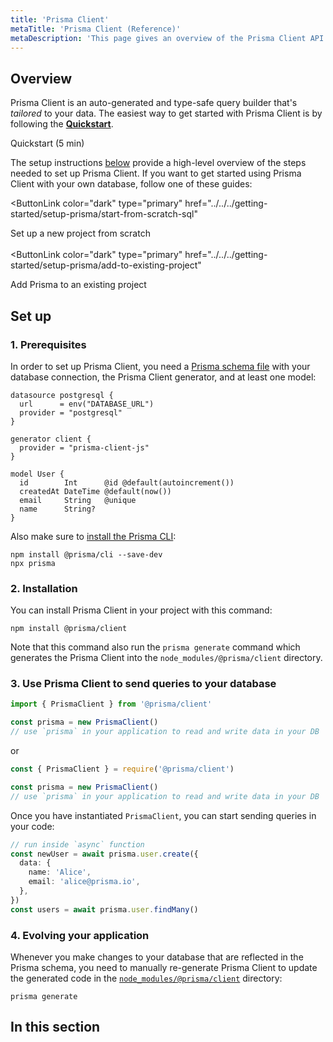 ```yaml
---
title: 'Prisma Client'
metaTitle: 'Prisma Client (Reference)'
metaDescription: 'This page gives an overview of the Prisma Client API and links to more detailed explanations. It is a great starting point for exploring Prisma Client.'
---
```


## Overview

Prisma Client is an auto-generated and type-safe query builder that's _tailored_ to your data. The easiest way to get started with Prisma Client is by following the **[Quickstart](../../../getting-started/quickstart)**.

<ButtonLink color="dark" type="primary" href="../../../getting-started/quickstart">
  Quickstart (5 min)
</ButtonLink>

The setup instructions [below](#set-up) provide a high-level overview of the steps needed to set up Prisma Client. If you want to get started using Prisma Client with your own database, follow one of these guides:

<ButtonLink
  color="dark"
  type="primary"
  href="../../../getting-started/setup-prisma/start-from-scratch-sql"
>
  Set up a new project from scratch
</ButtonLink>
<br />
<br />
<ButtonLink
  color="dark"
  type="primary"
  href="../../../getting-started/setup-prisma/add-to-existing-project"
>
  Add Prisma to an existing project
</ButtonLink>

## Set up

### 1. Prerequisites

In order to set up Prisma Client, you need a [Prisma schema file](../prisma-schema/prisma-schema-file) with your database connection, the Prisma Client generator, and at least one model:

```prisma
datasource postgresql {
  url      = env("DATABASE_URL")
  provider = "postgresql"
}

generator client {
  provider = "prisma-client-js"
}

model User {
  id        Int      @id @default(autoincrement())
  createdAt DateTime @default(now())
  email     String   @unique
  name      String?
}
```

Also make sure to [install the Prisma CLI](../prisma-cli/installation):

```
npm install @prisma/cli --save-dev
npx prisma
```

### 2. Installation

You can install Prisma Client in your project with this command:

```
npm install @prisma/client
```

Note that this command also run the `prisma generate` command which generates the Prisma Client into the `node_modules/@prisma/client` directory.

### 3. Use Prisma Client to send queries to your database

```js
import { PrismaClient } from '@prisma/client'

const prisma = new PrismaClient()
// use `prisma` in your application to read and write data in your DB
```

or

```js
const { PrismaClient } = require('@prisma/client')

const prisma = new PrismaClient()
// use `prisma` in your application to read and write data in your DB
```

Once you have instantiated `PrismaClient`, you can start sending queries in your code:

```ts
// run inside `async` function
const newUser = await prisma.user.create({
  data: {
    name: 'Alice',
    email: 'alice@prisma.io',
  },
})
const users = await prisma.user.findMany()
```

### 4. Evolving your application

Whenever you make changes to your database that are reflected in the Prisma schema, you need to manually re-generate Prisma Client to update the generated code in the [`node_modules/@prisma/client`](generating-prisma-client#the-prisma-client-npm-module) directory:

```
prisma generate
```

## In this section

<Subsections />
